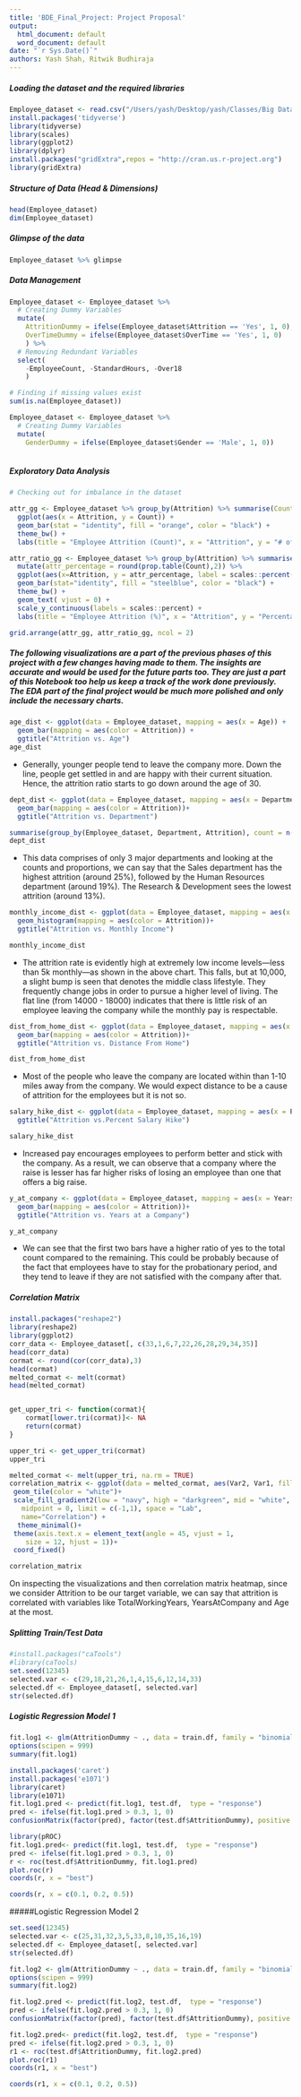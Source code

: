 ```yaml
---
title: 'BDE_Final_Project: Project Proposal'
output:
  html_document: default
  word_document: default
date: "`r Sys.Date()`"
authors: Yash Shah, Ritwik Budhiraja
---
```



##### Loading the dataset and the required libraries


```r
Employee_dataset <- read.csv("/Users/yash/Desktop/yash/Classes/Big Data in Economics/Final Project/Employee.csv",stringsAsFactors = TRUE)
install.packages('tidyverse')
library(tidyverse)
library(scales)
library(ggplot2)
library(dplyr)
install.packages("gridExtra",repos = "http://cran.us.r-project.org")             
library(gridExtra) 
```


##### Structure of Data (Head & Dimensions)


```r
head(Employee_dataset)
dim(Employee_dataset)
```


##### Glimpse of the data


```r
Employee_dataset %>% glimpse
```


##### Data Management


```r
Employee_dataset <- Employee_dataset %>% 
  # Creating Dummy Variables
  mutate(
    AttritionDummy = ifelse(Employee_dataset$Attrition == 'Yes', 1, 0),
    OverTimeDummy = ifelse(Employee_dataset$OverTime == 'Yes', 1, 0)
    ) %>% 
  # Removing Redundant Variables
  select(
    -EmployeeCount, -StandardHours, -Over18
    ) 
```
```r
# Finding if missing values exist
sum(is.na(Employee_dataset)) 
```

```r
Employee_dataset <- Employee_dataset %>% 
  # Creating Dummy Variables
  mutate(
    GenderDummy = ifelse(Employee_dataset$Gender == 'Male', 1, 0))
    
```

##### Exploratory Data Analysis


```r
# Checking out for imbalance in the dataset

attr_gg <- Employee_dataset %>% group_by(Attrition) %>% summarise(Count=n()) %>%
  ggplot(aes(x = Attrition, y = Count)) + 
  geom_bar(stat = "identity", fill = "orange", color = "black") +
  theme_bw() + 
  labs(title = "Employee Attrition (Count)", x = "Attrition", y = "# of Employees") 

attr_ratio_gg <- Employee_dataset %>% group_by(Attrition) %>% summarise(Count=n()) %>% 
  mutate(attr_percentage = round(prop.table(Count),2)) %>% 
  ggplot(aes(x=Attrition, y = attr_percentage, label = scales::percent(attr_percentage))) + 
  geom_bar(stat="identity", fill = "steelblue", color = "black") + 
  theme_bw() + 
  geom_text( vjust = 0) +
  scale_y_continuous(labels = scales::percent) +
  labs(title = "Employee Attrition (%)", x = "Attrition", y = "Percentage") 

grid.arrange(attr_gg, attr_ratio_gg, ncol = 2)
```


##### The following visualizations are a part of the previous phases of this project with a few changes having made to them. The insights are accurate and would be used for the future parts too. They are just a part of this Notebook too help us keep a track of the work done previously. The EDA part of the final project would be much more polished and only include the necessary charts.


```r
age_dist <- ggplot(data = Employee_dataset, mapping = aes(x = Age)) +
  geom_bar(mapping = aes(color = Attrition)) +
  ggtitle("Attrition vs. Age")
age_dist
```


- Generally, younger people tend to leave the company more. Down the line, people get settled in and are happy with their current situation. Hence, the attrition ratio starts to go down around the age of 30. 


```r
dept_dist <- ggplot(data = Employee_dataset, mapping = aes(x = Department)) +
  geom_bar(mapping = aes(color = Attrition))+
  ggtitle("Attrition vs. Department")

summarise(group_by(Employee_dataset, Department, Attrition), count = n()) 
dept_dist
```


- This data comprises of only 3 major departments and looking at the counts and proportions, we can say that the Sales department has the highest attrition (around 25%), followed by the Human Resources department (around 19%). The Research & Development sees the lowest attrition (around 13%).


```r
monthly_income_dist <- ggplot(data = Employee_dataset, mapping = aes(x = MonthlyIncome)) +
  geom_histogram(mapping = aes(color = Attrition))+
  ggtitle("Attrition vs. Monthly Income")

monthly_income_dist
```


- The attrition rate is evidently high at extremely low income levels—less than 5k monthly—as shown in the above chart. This falls, but at 10,000, a slight bump is seen that denotes the middle class lifestyle. They frequently change jobs in order to pursue a higher level of living. The flat line (from 14000 - 18000) indicates that there is little risk of an employee leaving the company while the monthly pay is respectable.


```r
dist_from_home_dist <- ggplot(data = Employee_dataset, mapping = aes(x = DistanceFromHome)) +
  geom_bar(mapping = aes(color = Attrition))+
  ggtitle("Attrition vs. Distance From Home")

dist_from_home_dist
```

- Most of the people who leave the company are located within than 1-10 miles away from the company. We would expect distance to be a cause of attrition for the employees but it is not so.


```r
salary_hike_dist <- ggplot(data = Employee_dataset, mapping = aes(x = PercentSalaryHike)) +              geom_bar(mapping = aes(color = Attrition))+
  ggtitle("Attrition vs.Percent Salary Hike")

salary_hike_dist
```


- Increased pay encourages employees to perform better and stick with the company. As a result, we can observe that a company where the raise is lesser has far higher risks of losing an employee than one that offers a big raise.


```r
y_at_company <- ggplot(data = Employee_dataset, mapping = aes(x = YearsAtCompany)) +
  geom_bar(mapping = aes(color = Attrition))+
  ggtitle("Attrition vs. Years at a Company")

y_at_company 
```


- We can see that the first two bars have a higher ratio of yes to the total count compared to the remaining. This could be probably because of the fact that employees have to stay for the probationary period, and they tend to leave if they are not satisfied with the company after that.  


##### Correlation Matrix
```r
install.packages("reshape2")
library(reshape2)
library(ggplot2)
corr_data <- Employee_dataset[, c(33,1,6,7,22,26,28,29,34,35)]
head(corr_data)
cormat <- round(cor(corr_data),3)
head(cormat)
melted_cormat <- melt(cormat)
head(melted_cormat)


get_upper_tri <- function(cormat){
    cormat[lower.tri(cormat)]<- NA
    return(cormat)
}

upper_tri <- get_upper_tri(cormat)
upper_tri

melted_cormat <- melt(upper_tri, na.rm = TRUE)
correlation_matrix <- ggplot(data = melted_cormat, aes(Var2, Var1, fill = value))+
 geom_tile(color = "white")+
 scale_fill_gradient2(low = "navy", high = "darkgreen", mid = "white", 
   midpoint = 0, limit = c(-1,1), space = "Lab", 
   name="Correlation") +
  theme_minimal()+ 
 theme(axis.text.x = element_text(angle = 45, vjust = 1, 
    size = 12, hjust = 1))+
 coord_fixed()

correlation_matrix
```
On inspecting the visualizations and then correlation matrix heatmap, since we consider Attrition to be our target variable, we can say that attrition is correlated with variables like TotalWorkingYears, YearsAtCompany and Age at the most.

##### Splitting Train/Test Data

```r
#install.packages("caTools")
#library(caTools)
set.seed(12345)
selected.var <- c(29,18,21,26,1,4,15,6,12,14,33)
selected.df <- Employee_dataset[, selected.var]
str(selected.df)
```

##### Logistic Regression Model 1
```r
fit.log1 <- glm(AttritionDummy ~ ., data = train.df, family = "binomial")
options(scipen = 999) 
summary(fit.log1)
```


```r
install.packages('caret')
install.packages('e1071')
library(caret)
library(e1071)
fit.log1.pred <- predict(fit.log1, test.df,  type = "response")
pred <- ifelse(fit.log1.pred > 0.3, 1, 0)
confusionMatrix(factor(pred), factor(test.df$AttritionDummy), positive = "1")
```
```r
library(pROC)
fit.log1.pred<- predict(fit.log1, test.df,  type = "response")
pred <- ifelse(fit.log1.pred > 0.3, 1, 0)
r <- roc(test.df$AttritionDummy, fit.log1.pred)
plot.roc(r)
coords(r, x = "best")

coords(r, x = c(0.1, 0.2, 0.5))
```
#####Logistic Regression Model 2
```r
set.seed(12345)
selected.var <- c(25,31,32,3,5,33,8,10,35,16,19)
selected.df <- Employee_dataset[, selected.var]
str(selected.df)
```
```r
fit.log2 <- glm(AttritionDummy ~ ., data = train.df, family = "binomial")
options(scipen = 999) 
summary(fit.log2)
```
```r
fit.log2.pred <- predict(fit.log2, test.df,  type = "response")
pred <- ifelse(fit.log2.pred > 0.3, 1, 0)
confusionMatrix(factor(pred), factor(test.df$AttritionDummy), positive = "1")
```
```r
fit.log2.pred<- predict(fit.log2, test.df,  type = "response")
pred <- ifelse(fit.log2.pred > 0.3, 1, 0)
r1 <- roc(test.df$AttritionDummy, fit.log2.pred)
plot.roc(r1)
coords(r1, x = "best")

coords(r1, x = c(0.1, 0.2, 0.5))
```

